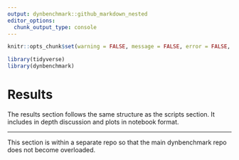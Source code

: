```yaml
---
output: dynbenchmark::github_markdown_nested
editor_options:
  chunk_output_type: console
---
```


<!-- README.md is generated from README.Rmd. Please edit that file -->

```r
knitr::opts_chunk$set(warning = FALSE, message = FALSE, error = FALSE, echo = FALSE)
```

```r
library(tidyverse)
library(dynbenchmark)
```

# Results

The results section follows the same structure as the scripts section. It includes in depth discussion and plots in notebook format.

---------

This section is within a separate repo so that the main dynbenchmark repo does not become overloaded.
